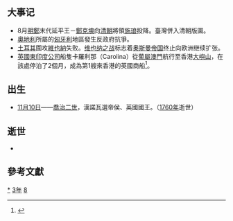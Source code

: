 {{yearTOC|1683|清'''[[康熙_(年号)|康熙]]二十二年'''；鄭克塽'''[[永曆_(南明)|永曆]]三十七年'''；越南'''[[正和_(越南)|正和]]四年'''；日本'''[[天和_(日本)|天和]]三年'''}}
== 大事记 ==
* 8月[[明鄭|明鄭]]末代延平王－[[鄭克塽|鄭克塽]]向[[清朝|清朝]]將領[[施琅|施琅]]投降。臺灣併入清朝版圖。
* [[奧地利|奧地利]]所屬的[[匈牙利|匈牙利]]地區發生反政府抗爭。
* [[土耳其|土耳其]]圍攻[[維也納|維也納]]失败。[[维也纳之战|维也纳之战]]标志着[[奥斯曼帝国|奥斯曼帝国]]终止向欧洲继续扩张。
* [[英國|英國]][[東印度公司|東印度公司]]船隻卡羅利那（Carolina）從[[葡屬澳門|葡屬澳門]]航行至香港[[大嶼山|大嶼山]]，在該處停泊了2個月，成為第1艘來香港的英國商船<ref>{{cite book|author=爾東|editor=周海燕|title=《香港歷史之謎》|date=2007年4月|publisher=明報出版社有限公司|location=香港|isbn=978-962-973-634-7|pages=頁14}}</ref>。

== 出生 ==
* [[11月10日|11月10日]]——[[喬治二世_(英國)|喬治二世]]，漢諾瓦選帝侯、英國國王。（[[1760年|1760年]]逝世）

== 逝世 ==
{{Wikisource year mention}}
*

== 參考文獻 ==
{{reflist}}

[[Category:1683年|*]]
[[Category:1680年代|3年]]
[[Category:17世纪各年|8]]